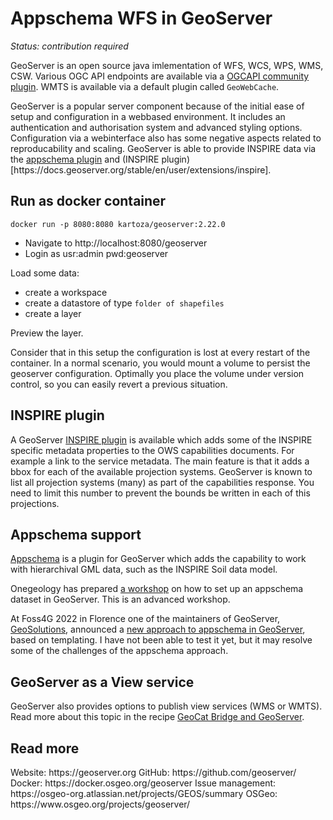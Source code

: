 # Appschema WFS in GeoServer

*Status: contribution required*

GeoServer is an open source java imlementation of WFS, WCS, WPS, WMS, CSW. Various OGC API endpoints are available via 
a [OGCAPI community plugin](https://docs.geoserver.org/latest/en/user/community/ogc-api). WMTS is available via a default plugin called `GeoWebCache`.

GeoServer is a popular server component because of the initial ease of setup and configuration in a webbased environment. It includes an authentication and authorisation system and advanced styling options. Configuration via a webinterface also has some negative aspects related to reproducability and scaling. GeoServer is able to provide INSPIRE data via the [appschema plugin](https://docs.geoserver.org/latest/en/user/data/app-schema/index.html) and (INSPIRE plugin)[https://docs.geoserver.org/stable/en/user/extensions/inspire].

## Run as docker container

```
docker run -p 8080:8080 kartoza/geoserver:2.22.0
```

- Navigate to http://localhost:8080/geoserver
- Login as usr:admin pwd:geoserver

Load some data:

- create a workspace
- create a datastore of type `folder of shapefiles`
- create a layer

Preview the layer.

Consider that in this setup the configuration is lost at every restart of the container. In a normal scenario, you would mount a volume to persist the geoserver configuration. Optimally you place the volume under version control, so you can easily revert a previous situation.

## INSPIRE plugin

A GeoServer [INSPIRE plugin](https://docs.geoserver.org/latest/en/user/extensions/inspire/index.html) is available which adds some of the INSPIRE specific metadata properties to the OWS capabilities documents. For example a link to the service metadata. The main feature is that it adds a bbox for each of the available projection systems. GeoServer is known to list all projection systems (many) as part of the capabilities response. You need to limit this number to prevent the bounds be written in each of this projections.

## Appschema support

[Appschema](https://docs.geoserver.org/latest/en/user/data/app-schema) is a plugin for GeoServer which adds the capability to work with hierarchival GML data, such as the INSPIRE Soil data model.

Onegeology has prepared [a workshop](https://onegeology.github.io/documentation/providingdata/server_setup/geoserver.html) on how to set up an appschema dataset in GeoServer. This is an advanced workshop. 

At Foss4G 2022 in Florence one of the maintainers of GeoServer, [GeoSolutions](https://www.geosolutionsgroup.com/), announced a [new approach to appschema in GeoServer](https://speakerdeck.com/simboss/publishing-inspire-datasets-in-geoserver-made-easy-with-smart-data-loader-and-features-templating-foss4g-2022-edition), based on templating. I have not been able to test it yet, but it may resolve some of the challenges of the appschema approach.

## GeoServer as a View service

GeoServer also provides options to publish view services (WMS or WMTS). Read more about this topic in the recipe [GeoCat Bridge and GeoServer](bridge-geoserver-geonetwork.qmd).

## Read more

Website: https://geoserver.org
GitHub: https://github.com/geoserver/
Docker: https://docker.osgeo.org/geoserver
Issue management: https://osgeo-org.atlassian.net/projects/GEOS/summary
OSGeo: https://www.osgeo.org/projects/geoserver/
